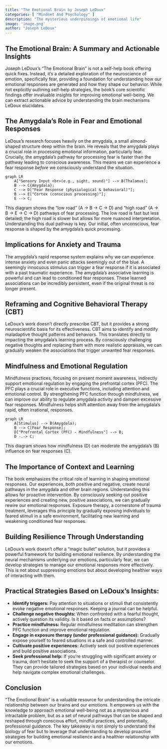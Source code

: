 ```yaml
---
title: "The Emotional Brain by Joseph LeDoux"
categories: [ "Mindset And Psychology" ]
description: "The mysterious underpinnings of emotional life"
image: 'image.png'
author: "Joseph LeDoux"
---
```

## The Emotional Brain:  A Summary and Actionable Insights

Joseph LeDoux's "The Emotional Brain" is not a self-help book offering quick fixes. Instead, it's a detailed exploration of the neuroscience of emotion, specifically fear, providing a foundation for understanding how our emotional responses are generated and how they shape our behavior. While not explicitly outlining self-help strategies, the book's core scientific findings offer invaluable insights for improving emotional well-being.  We can extract actionable advice by understanding the brain mechanisms LeDoux elucidates.


## The Amygdala's Role in Fear and Emotional Responses

LeDoux's research focuses heavily on the amygdala, a small almond-shaped structure deep within the brain. He reveals that the amygdala plays a crucial role in processing emotional information, particularly fear.  Crucially, the amygdala's pathway for processing fear is faster than the pathway leading to conscious awareness. This means we can experience a fear response *before* we consciously understand the situation.

```mermaid
graph LR
    A["Sensory Input <br>(e.g., sight, sound)"] --> B(Thalamus);
    B --> C{Amygdala};
    C --> D["Fear Response (physiological & behavioral)"];
    B --> E["Cortex (conscious processing)"];
    E --> C;
```

This diagram shows the "low road" (A -> B -> C -> D) and "high road" (A -> B -> E -> C -> D) pathways of fear processing. The low road is fast but less detailed; the high road is slower but allows for more nuanced interpretation.  Understanding this dual pathway is key.  Our initial, often unconscious, fear response is shaped by the amygdala's quick processing.


## Implications for Anxiety and Trauma

The amygdala's rapid response system explains why we can experience intense anxiety and even panic attacks seemingly out of the blue.  A seemingly innocuous stimulus can trigger a fear response if it is associated with a past traumatic experience.  The amygdala's associative learning is powerful and can lead to conditioned fear responses.  These learned associations can be incredibly persistent, even if the original threat is no longer present.

## Reframing and Cognitive Behavioral Therapy (CBT)

LeDoux's work doesn't directly prescribe CBT, but it provides a strong neuroscientific basis for its effectiveness. CBT aims to identify and modify maladaptive thought patterns and behaviors. This translates directly to impacting the amygdala's learning process. By consciously challenging negative thoughts and replacing them with more realistic appraisals, we can gradually weaken the associations that trigger unwanted fear responses.


## Mindfulness and Emotional Regulation

Mindfulness practices, focusing on present moment awareness, indirectly support emotional regulation by engaging the prefrontal cortex (PFC). The PFC plays a crucial role in executive functions, including attention and emotional control.  By strengthening PFC function through mindfulness, we can improve our ability to regulate amygdala activity and dampen excessive fear responses.  Mindfulness helps shift attention away from the amygdala's rapid, often irrational, responses.


```mermaid
graph LR
    A[Stimulus] --> B(Amygdala);
    B --> C[Fear Response];
    D["Prefrontal Cortex (PFC) - Mindfulness"] --> B;
    D -.-> C;
```

This diagram shows how mindfulness (D) can moderate the amygdala's (B) influence on fear responses (C).


##  The Importance of Context and Learning

The book emphasizes the critical role of learning in shaping emotional responses.  Our experiences, both positive and negative, create neural pathways in the amygdala and other brain regions.  Understanding this allows for proactive intervention.  By consciously seeking out positive experiences and creating new, positive associations, we can gradually rewire our emotional responses.  Exposure therapy, a cornerstone of trauma treatment, leverages this principle by gradually exposing individuals to feared stimuli in a safe environment, facilitating new learning and weakening conditioned fear responses.


##  Building Resilience Through Understanding

LeDoux's work doesn't offer a "magic bullet" solution, but it provides a powerful framework for building emotional resilience.  By understanding the neural mechanisms underlying our emotions, particularly fear, we can develop strategies to manage our emotional responses more effectively.  This is not about suppressing emotions but about developing healthier ways of interacting with them.


## Practical Strategies Based on LeDoux's Insights:

* **Identify triggers:** Pay attention to situations or stimuli that consistently evoke negative emotional responses.  Keeping a journal can be helpful.
* **Challenge negative thoughts:** When confronted with a fearful thought, actively question its validity. Is it based on facts or assumptions?
* **Practice mindfulness:** Regular mindfulness meditation can strengthen PFC function and improve emotional regulation.
* **Engage in exposure therapy (under professional guidance):** Gradually expose yourself to feared situations in a safe and controlled manner.
* **Cultivate positive experiences:** Actively seek out positive experiences and build positive associations.
* **Seek professional help:**  If you're struggling with significant anxiety or trauma, don't hesitate to seek the support of a therapist or counselor.  They can provide tailored strategies based on your individual needs and help navigate complex emotional challenges.

## Conclusion

"The Emotional Brain" is a valuable resource for understanding the intricate relationship between our brains and our emotions.  It empowers us with the knowledge to approach emotional well-being not as a mysterious and intractable problem, but as a set of neural pathways that can be shaped and reshaped through conscious effort, mindful practices, and potentially, professional guidance. The key takeaway is not simply to understand the biology of fear but to leverage that understanding to develop proactive strategies for building emotional resilience and a healthier relationship with our emotions.

